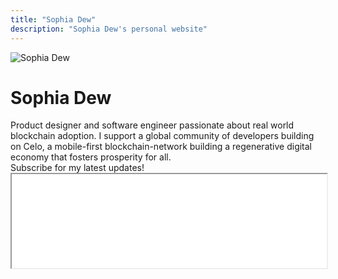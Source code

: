 ```yaml
---
title: "Sophia Dew"
description: "Sophia Dew's personal website"
---
```


<div style={{ 
  display: 'flex', 
  flexDirection: 'column',
  alignItems: 'center',
  marginBottom: '2rem'
}}>
  <img 
    src="/img/pfp.png" 
    alt="Sophia Dew" 
    style={{
      width: '200px',
      height: '200px',
      borderRadius: '50%',
      marginBottom: '1rem'
    }}
  />
  <h1 style={{ margin: 0 }}>Sophia Dew</h1>

  <div style={{ marginTop: '2rem', maxWidth: '600px', textAlign: 'center' }}>
    Product designer and software engineer passionate about real world blockchain adoption. I support a global community of developers building on Celo, a mobile-first blockchain-network building a regenerative digital economy that fosters prosperity for all.
  </div>

  <div style={{ marginTop: '1rem' }}>
    Subscribe for my latest updates!
  </div>

 
  <div style={{ marginTop: '1rem', width: '100%', maxWidth: '400px' }}>
    <iframe
      src={"https://sophiadew.substack.com/embed"}
      width="100%"
      height={120}
      style={{
        background: "white",
        border: 'none'
      }}
      scrolling={"no"}
    />
  </div>
</div>



